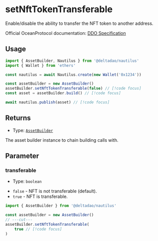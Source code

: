 # setNftTokenTransferable

Enable/disable the ability to transfer the NFT token to another address.

Official OceanProtocol documentation: [DDO Specification](https://docs.oceanprotocol.com/developers/ddo-specification)

## Usage

```ts twoslash
import { AssetBuilder, Nautilus } from '@deltadao/nautilus'
import { Wallet } from 'ethers'

const nautilus = await Nautilus.create(new Wallet('0x1234'))

const assetBuilder = new AssetBuilder()
assetBuilder.setNftTokenTransferable(false) // [!code focus]
const asset = assetBuilder.build() // [!code focus]

await nautilus.publish(asset) // [!code focus]
```

## Returns

- Type: [`AssetBuilder`](/docs/api/AssetBuilder)

The asset builder instance to chain building calls with.

## Parameter

### transferable

- Type: `boolean`

* `false` - NFT is not transferable (default).
* `true` - NFT is transferable.

```ts twoslash
import { AssetBuilder } from '@deltadao/nautilus'

const assetBuilder = new AssetBuilder()
// ---cut---
assetBuilder.setNftTokenTransferable(
    true // [!code focus]
)
```